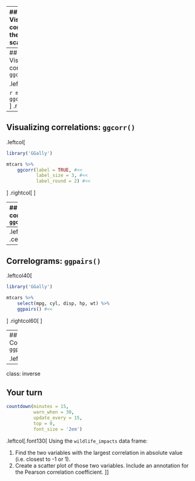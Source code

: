 
---
## Visualizing correlations: the scatterplot

.leftcol[
Compute the correlation
```r
mtcarsCorr <- round(cor(
  mtcars$mpg, mtcars$hp,
  method = 'pearson'), 2)
```
Make the plot
```r
ggplot(mtcars) +
    geom_point(aes(x = mpg, y = hp),
               size = 2, alpha = 0.7) +
    annotate(geom = 'text', x = 28, y = 310, #<<
             label = str_c('r = ', mtcarsCorr), #<<
             hjust = 0, size = 7) + #<<
    theme_half_open() +
    labs(x = 'Fuel economy (mpg)',
         y = 'Engine power (hp)')
```
]
.rightcol[
<center>
<img src="images/plots/mtcarsScatterplot.png">
</center>
]

---
## Visualizing correlations: `ggcorr()`

.leftcol[
```r
library('GGally')
```

```r
mtcars %>%
    ggcorr() #<<
```
]
.rightcol[
<center>
<img src="images/plots/ggcor_mtcars.png">
</center>
]

---
## Visualizing correlations: `ggcorr()`

.leftcol[
```r
library('GGally')
```

```r
mtcars %>%
    ggcorr(label = TRUE, #<<
           label_size = 3, #<<
           label_round = 2) #<<
```
]
.rightcol[
<center>
<img src="images/plots/ggcor_mtcars_labels.png">
</center>
]

---
## Visualizing correlations: `ggcorr()`

.leftcol[
```r
ggcor_mtcars_final <- mtcars %>%
    ggcorr(label = TRUE,
           label_size = 3,
           label_round = 2,
           label_color = 'white', #<<
           nbreaks = 5,  #<<
           palette = "RdBu") #<<
```
]
.rightcol[
<center>
<img src="images/plots/ggcor_mtcars_final.png">
</center>
]

---
.leftcol[
## .center[Pearson]
```r
mtcars %>%
    ggcorr(label = TRUE,
           label_size = 3,
           label_round = 2,
           method = c("pairwise", "pearson")) #<<
```
<center>
<img src="images/plots/ggcor_mtcars_pearson.png" width=400>
</center>
]
.rightcol[
## .center[Spearman]
```r
mtcars %>%
    ggcorr(label = TRUE,
           label_size = 3,
           label_round = 2,
           method = c("pairwise", "spearman")) #<<
```
<center>
<img src="images/plots/ggcor_mtcars_spearman.png" width=400>
</center>
]

---
## Correlograms: `ggpairs()`

.leftcol40[
```r
library('GGally')
```
```r
mtcars %>%
    select(mpg, cyl, disp, hp, wt) %>%
    ggpairs() #<<
```
]
.rightcol60[
<center>
<img src="images/plots/ggpairs_mtcars.png" width=600>
</center>
]

---
## Correlograms: `ggpairs()`

.leftcol40[
```r
library('GGally')
```
```r
mtcars %>%
    select(mpg, cyl, disp, hp, wt) %>%
    ggpairs() +
    theme_half_open() #<<
```
]
.rightcol60[
<center>
<img src="images/plots/ggpairs_mtcars_half_open.png" width=600>
</center>
]

---
class: inverse

## Your turn

```r
countdown(minutes = 15,
          warn_when = 30,
          update_every = 15,
          top = 0,
          font_size = '2em')
```

.leftcol[.font130[
Using the `wildlife_impacts` data frame:

1. Find the two variables with the largest correlation in absolute value <br>(i.e. closest to -1 or 1).
2. Create a scatter plot of those two variables. Include an annotation for the Pearson correlation coefficient.
]]
